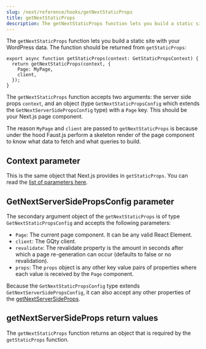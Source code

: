 ```yaml
---
slug: /next/reference/hooks/getNextStaticProps
title: getNextStaticProps
description: The getNextStaticProps function lets you build a static site with your WordPress data.
---
```


The `getNextStaticProps` function lets you build a static site with your WordPress data. The function should be returned from `getStaticProps`:

```tsx
export async function getStaticProps(context: GetStaticPropsContext) {
  return getNextStaticProps(context, {
    Page: MyPage,
    client,
  });
}
```

The `getNextStaticProps` function accepts two arguments: the server side props `context`, and an object (type `GetNextStaticPropsConfig` which extends the `GetNextServerSidePropsConfig` type) with a `Page` key.
This should be your Next.js page component.

The reason `MyPage` and `client` are passed to `getNextStaticProps` is because
under the hood Faust.js perform a skeleton render of the page component to know what data to fetch and what queries to build.

## Context parameter

This is the same object that Next.js provides in `getStaticProps`. You can read the [list of parameters here](https://nextjs.org/docs/api-reference/data-fetching/get-static-props#context-parameter).

## GetNextServerSidePropsConfig parameter

The secondary argument object of the `getNextStaticProps` is of type `GetNextStaticPropsConfig` and accepts the following parameters:

* `Page`: The current page component. It can be any valid React Element.
* `client`: The GQty client.
* `revalidate`: The revalidate property is the amount in seconds after which a page re-generation can occur (defaults to false or no revalidation).
* `props`: The `props` object is any other key value pairs of properties where each value is received by the `Page` component.

Because the `GetNextStaticPropsConfig` type extends `GetNextServerSidePropsConfig`, it can also accept any other properties of the [getNextServerSideProps](/docs/next/reference/helpers/getNextServerSideProps).

## getNextServerSideProps return values

The `getNextStaticProps` function returns an object that is required by the `getStaticProps` function.
